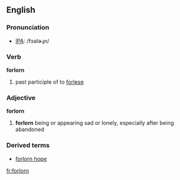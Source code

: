 ==English==

===Pronunciation===
*[[IPA]]: /fɔəlɚɻn/

===Verb===
'''forlorn'''
# past participle of to [[forlese]]

===Adjective===
'''forlorn'''
#'''forlorn''' being or appearing sad or lonely, especially after being abandoned

===Derived terms===
*[[forlorn hope]] <!--small military party chosen to be first to attack a [[breach]] in the wall of a [[fortress]].-->

[[fr:forlorn]]
